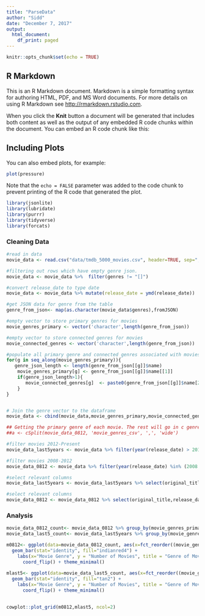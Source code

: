 ```yaml
---
title: "ParseData"
author: "Sidd"
date: "December 7, 2017"
output:
  html_document:
    df_print: paged
---
```


```r
knitr::opts_chunk$set(echo = TRUE)
```

## R Markdown

This is an R Markdown document. Markdown is a simple formatting syntax for authoring HTML, PDF, and MS Word documents. For more details on using R Markdown see <http://rmarkdown.rstudio.com>.

When you click the **Knit** button a document will be generated that includes both content as well as the output of any embedded R code chunks within the document. You can embed an R code chunk like this:


## Including Plots

You can also embed plots, for example:

```r
plot(pressure)
```

Note that the `echo = FALSE` parameter was added to the code chunk to prevent printing of the R code that generated the plot.
```r
library(jsonlite)
library(lubridate)
library(purrr)
library(tidyverse)
library(forcats)


```

### Cleaning Data

```r

#read in data
movie_data <- read.csv("data/tmdb_5000_movies.csv", header=TRUE, sep=",")

#filtering out rows which have empty genre json.
movie_data <- movie_data %>%  filter(genres != "[]")

#convert release_date to type date 
movie_data <- movie_data %>% mutate(release_date = ymd(release_date))

#get JSON data for genre from the table
genre_from_json<- map(as.character(movie_data$genres),fromJSON)

#empty vector to store primary genres for movies
movie_genres_primary <- vector('character',length(genre_from_json)) 

#empty vector to store connected genres for movies
movie_connected_genres <- vector('character',length(genre_from_json)) 

#populate all primary genre and connected genres associated with movies. The connected genres will be in csv format.
for(g in seq_along(movie_genres_primary)){
   genre_json_length <- length(genre_from_json[[g]]$name)
    movie_genres_primary[g] <- genre_from_json[[g]]$name[[1]]
    if(genre_json_length>1){
       movie_connected_genres[g]  <- paste0(genre_from_json[[g]]$name[2:genre_json_length],collapse=",")
    }
}


# Join the genre vector to the dataframe
movie_data <- cbind(movie_data,movie_genres_primary,movie_connected_genres)

## Getting the primary genre of each movie. The rest will go in c genre
##a <- cSplit(movie_data_0812, 'movie_genres_csv', ',', 'wide')

#filter movies 2012-Present
movie_data_last5years <- movie_data %>% filter(year(release_date) > 2012)

#filter movies 2008-2012
movie_data_0812 <- movie_data %>% filter(year(release_date) %in% (2008:2012))

#select relevant columns
movie_data_last5years <- movie_data_last5years %>% select(original_title,release_date,popularity,movie_genres_primary,movie_connected_genres)

#select relevant columns
movie_data_0812 <- movie_data_0812 %>% select(original_title,release_date,popularity,movie_genres_primary,movie_connected_genres)


```

### Analysis
```r

movie_data_0812_count<- movie_data_0812 %>% group_by(movie_genres_primary) %>% summarise(genre_count = n())
movie_data_last5_count<- movie_data_last5years %>% group_by(movie_genres_primary) %>% summarise(genre_count = n())

m0812<- ggplot(data=movie_data_0812_count, aes(x=fct_reorder((movie_genres_primary),genre_count), y=genre_count))+
  geom_bar(stat="identity", fill="indianred4") +
    labs(x="Movie Genre", y = "Number of Movies", title = "Genre of Movies released between 2008-2012" ) +
      coord_flip() + theme_minimal()
  
mlast5<- ggplot(data=movie_data_last5_count, aes(x=fct_reorder((movie_genres_primary),genre_count), y=genre_count))+
  geom_bar(stat="identity", fill="tan2") +
    labs(x="Movie Genre", y = "Number of Movies", title = "Genre of Movies released between 2013-2017" ) +
      coord_flip() + theme_minimal()
  

cowplot::plot_grid(m0812,mlast5, ncol=2)


```

